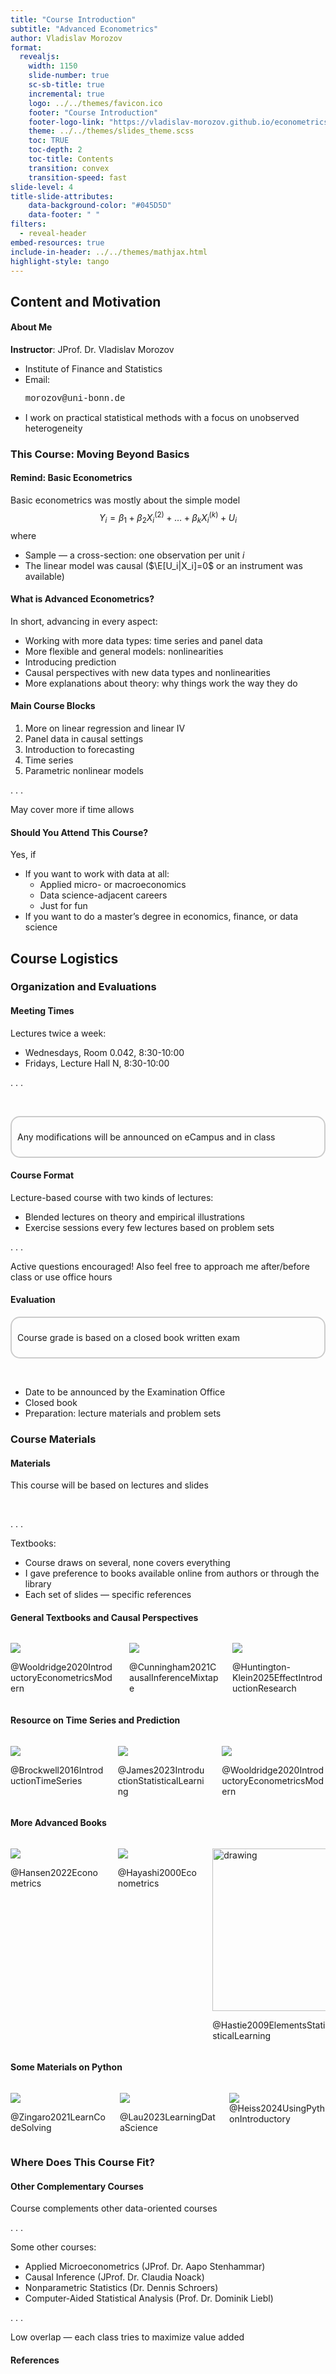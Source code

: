 ```yaml
---
title: "Course Introduction"
subtitle: "Advanced Econometrics"
author: Vladislav Morozov  
format:
  revealjs:
    width: 1150
    slide-number: true
    sc-sb-title: true
    incremental: true   
    logo: ../../themes/favicon.ico
    footer: "Course Introduction"
    footer-logo-link: "https://vladislav-morozov.github.io/econometrics-2/"
    theme: ../../themes/slides_theme.scss
    toc: TRUE
    toc-depth: 2
    toc-title: Contents
    transition: convex
    transition-speed: fast
slide-level: 4
title-slide-attributes:
    data-background-color: "#045D5D"
    data-footer: " "
filters:
  - reveal-header 
embed-resources: true
include-in-header: ../../themes/mathjax.html 
highlight-style: tango
---
```







## Content and Motivation {background="#00100F"}

#### About Me
 
**Instructor**: JProf. Dr. Vladislav Morozov

- Institute of Finance and Statistics
- Email: <p style="font-family: 'Courier New', Courier, monospace;">morozov@uni-bonn.de</p>
- I work on practical statistical methods with a focus on unobserved heterogeneity


### This Course: Moving Beyond Basics {background="#43464B"}


#### Remind: Basic Econometrics

Basic econometrics was mostly about the simple model
$$
Y_{i} = \beta_1 + \beta_2 X_i^{(2)} + \dots + \beta_k X_i^{(k)} + U_i
$$
where

- Sample — a cross-section: one observation per unit $i$
- The linear model was causal ($\E[U_i|X_i]=0$ or an instrument was available)


#### What is Advanced Econometrics?

In short, advancing in every aspect:

- Working with more data types: time series and panel data
- More flexible and general models: nonlinearities
- Introducing prediction
- Causal perspectives with new data types and nonlinearities
- More explanations about theory: why things work the way they do
 

#### Main Course Blocks

1. More on linear regression and linear IV
2. Panel data in causal settings
3. Introduction to forecasting
4. Time series
5. Parametric nonlinear models

. . .

May cover more if time allows

#### Should You Attend This Course?

Yes, if 

- If you want to work with data at all: 
  - Applied micro- or macroeconomics
  - Data science-adjacent careers
  - Just for fun
- If you want to do a master's degree in economics, finance, or data science
 

 
## Course Logistics {background="#00100F"}
  


### Organization and Evaluations {background="#43464B"}

 
#### Meeting Times

Lectures twice a week:

- Wednesdays, Room 0.042, 8:30-10:00
- Fridays, Lecture Hall N, 8:30-10:00


. . .

<br>

<div style="border: 2px solid #ccc; padding: 9px; border-radius: 15px; margin-bottom: 10px;">

Any modifications will be announced on eCampus and in class

</div>


#### Course Format

Lecture-based course with two kinds of lectures:

- Blended lectures on theory and empirical illustrations
- Exercise sessions every few lectures based on problem sets

. . .

Active questions encouraged! Also feel free to approach me after/before class or use office hours


#### Evaluation

<div style="border: 2px solid #ccc; padding: 9px; border-radius: 15px; margin-bottom: 10px;">

Course grade is based on a closed book written exam

</div>

<br>

- Date to be announced by the Examination Office
- Closed book
- Preparation: lecture materials and problem sets

### Course Materials {background="#43464B"}
 

#### Materials

This course will be based on lectures and slides

<br>

. . . 

Textbooks:

- Course draws on several, none covers everything
- I gave preference to books available online from authors or through the library
- Each set of slides — specific references


#### General Textbooks and Causal Perspectives

:::: {.columns}

::: {.column width="30%"}

![](/images/book_covers/wooldridge-2020.jpeg)

@Wooldridge2020IntroductoryEconometricsModern


:::

::: {.column width="25%"}

![](/images/book_covers/cunningham-2021.jpg)

@Cunningham2021CausalInferenceMixtape

:::

::: {.column width="26%"}

![](/images/book_covers/huntington-klein-2025.jpg)

@Huntington-Klein2025EffectIntroductionResearch

:::

::::


#### Resource on Time Series and Prediction


:::: {.columns}

::: {.column width="27%"}

![](/images/book_covers/brockwell-2016.jpg)

@Brockwell2016IntroductionTimeSeries


:::

::: {.column width="26%"}

![](/images/book_covers/james-2023.jpg)

@James2023IntroductionStatisticalLearning

:::

::: {.column width="30%"}

![](/images/book_covers/wooldridge-2020.jpeg)

@Wooldridge2020IntroductoryEconometricsModern

:::

::::



#### More Advanced Books


:::: {.columns}

::: {.column width="30%"}

![](/images/book_covers/hansen-2022.jpeg)

@Hansen2022Econometrics

:::

::: {.column width="26%"}

![](/images/book_covers/hayashi-2000.jpg)


@Hayashi2000Econometrics

:::

::: {.column width="36%"}

<img src="/images/book_covers/hastie-2008.jpeg" alt="drawing" width="260"/>
 

@Hastie2009ElementsStatisticalLearning

:::

::::



#### Some Materials on Python


:::: {.columns}

::: {.column width="30%"}

![](/images/book_covers/zingaro-2021.jpg)

@Zingaro2021LearnCodeSolving


:::

::: {.column width="30%"}

![](/images/book_covers/lau-2023.jpeg)

@Lau2023LearningDataScience

:::

::: {.column width="30%"}

![](/images/book_covers/heiss-2024.png)
@Heiss2024UsingPythonIntroductory

:::

::::





### Where Does This Course Fit? {background="#43464B"}

#### Other Complementary Courses
 
Course complements other data-oriented courses

. . . 


Some other courses: 

- Applied Microeconometrics (JProf. Dr. Aapo Stenhammar)
- Causal Inference (JProf. Dr. Claudia Noack)
- Nonparametric Statistics (Dr. Dennis Schroers)
- Computer-Aided Statistical Analysis (Prof. Dr. Dominik Liebl)

. . .

Low overlap — each class tries to maximize value added

  

#### References {.allowframebreaks visibility="uncounted"}

::: {#refs}
:::
